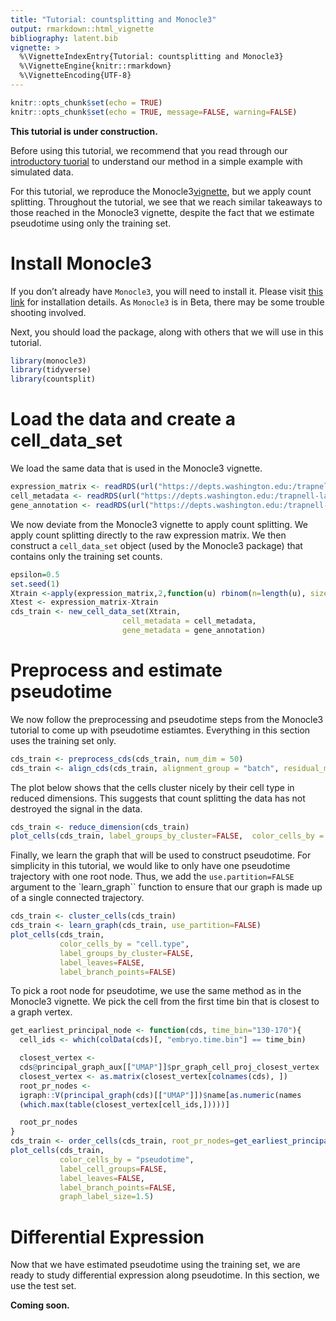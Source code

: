 ```yaml
---
title: "Tutorial: countsplitting and Monocle3" 
output: rmarkdown::html_vignette
bibliography: latent.bib
vignette: >
  %\VignetteIndexEntry{Tutorial: countsplitting and Monocle3}
  %\VignetteEngine{knitr::rmarkdown}
  %\VignetteEncoding{UTF-8}
---
```


```r
knitr::opts_chunk$set(echo = TRUE)
knitr::opts_chunk$set(echo = TRUE, message=FALSE, warning=FALSE)
```

**This tutorial is under construction.**

Before using this tutorial, we recommend that you read through our [introductory tuorial](https://anna-neufeld.github.io/countsplit/articles/countsplit_tutorial.html) to understand our method in a simple example with simulated data. 

For this tutorial, we reproduce the Monocle3[vignette](https://cole-trapnell-lab.github.io/monocle3/docs/trajectories/), but we apply count splitting. Throughout the tutorial, we see that we reach similar takeaways to those reached in the Monocle3 vignette, despite the fact that we estimate pseudotime using only the training set. 

# Install Monocle3

If you don't already have `Monocle3`, you will need to install it. Please visit [this link](https://cole-trapnell-lab.github.io/monocle3/docs/installation/) for installation details. As `Monocle3` is in Beta, there may be some trouble shooting involved. 

Next, you should load the package, along with others that we will use in this tutorial.

```r
library(monocle3)
library(tidyverse)
library(countsplit)
```

# Load the data and create a cell_data_set

We load the same data that is used in the Monocle3 vignette. 

```r
expression_matrix <- readRDS(url("https://depts.washington.edu:/trapnell-lab/software/monocle3/celegans/data/packer_embryo_expression.rds"))
cell_metadata <- readRDS(url("https://depts.washington.edu:/trapnell-lab/software/monocle3/celegans/data/packer_embryo_colData.rds"))
gene_annotation <- readRDS(url("https://depts.washington.edu:/trapnell-lab/software/monocle3/celegans/data/packer_embryo_rowData.rds"))
```

We now deviate from the Monocle3 vignette to apply count splitting. We apply count splitting directly to the raw expression matrix. We then construct a `cell_data_set` object (used by the Monocle3 package) that contains only the training set counts. 

```r
epsilon=0.5
set.seed(1)
Xtrain <-apply(expression_matrix,2,function(u) rbinom(n=length(u), size=u, p=epsilon))
Xtest <- expression_matrix-Xtrain
cds_train <- new_cell_data_set(Xtrain,
                         cell_metadata = cell_metadata,
                         gene_metadata = gene_annotation)
```


# Preprocess and estimate pseudotime

We now follow the preprocessing and pseudotime steps from the Monocle3 tutorial to come up with pseudotime estiamtes. Everything in this section uses the training set only. 

```r
cds_train <- preprocess_cds(cds_train, num_dim = 50)
cds_train <- align_cds(cds_train, alignment_group = "batch", residual_model_formula_str = "~ bg.300.loading + bg.400.loading + bg.500.1.loading + bg.500.2.loading + bg.r17.loading + bg.b01.loading + bg.b02.loading")
```

The plot below shows that the cells cluster nicely by their cell type in reduced dimensions. This suggests that count splitting the data has not destroyed the signal in the data.

```r
cds_train <- reduce_dimension(cds_train)
plot_cells(cds_train, label_groups_by_cluster=FALSE,  color_cells_by = "cell.type")
```

Finally, we learn the graph that will be used to construct pseudotime. For simplicity in this tutorial, we would like to only have one pseudotime trajectory with one root node. Thus, we add the `use.partition=FALSE` argument to the `learn_graph`` function to ensure that our graph is made up of a single connected trajectory.

```r
cds_train <- cluster_cells(cds_train)
cds_train <- learn_graph(cds_train, use_partition=FALSE)
plot_cells(cds_train,
           color_cells_by = "cell.type",
           label_groups_by_cluster=FALSE,
           label_leaves=FALSE,
           label_branch_points=FALSE)
```
To pick a root node for pseudotime, we use the same method as in the Monocle3 vignette. We pick the cell from the first time bin that is closest to a graph vertex.

```r
get_earliest_principal_node <- function(cds, time_bin="130-170"){
  cell_ids <- which(colData(cds)[, "embryo.time.bin"] == time_bin)

  closest_vertex <-
  cds@principal_graph_aux[["UMAP"]]$pr_graph_cell_proj_closest_vertex
  closest_vertex <- as.matrix(closest_vertex[colnames(cds), ])
  root_pr_nodes <-
  igraph::V(principal_graph(cds)[["UMAP"]])$name[as.numeric(names
  (which.max(table(closest_vertex[cell_ids,]))))]

  root_pr_nodes
}
cds_train <- order_cells(cds_train, root_pr_nodes=get_earliest_principal_node(cds_train))
plot_cells(cds_train,
           color_cells_by = "pseudotime",
           label_cell_groups=FALSE,
           label_leaves=FALSE,
           label_branch_points=FALSE,
           graph_label_size=1.5)
```

# Differential Expression

Now that we have estimated pseudotime using the training set, we are ready to study differential expression along pseudotime. In this section, we use the test set.

**Coming soon.**

<!-- ## By hand -->

<!-- If we wanted to do this ``by hand", we could do the following. FILL IN. NOTE TO SELF you need to remove cells with infinite pseudotime.  -->

<!-- ## Using Monocle3's graph test -->

<!-- We skip ahead to the "finding genes that change as a function of pseudotime" [section](https://cole-trapnell-lab.github.io/monocle3/docs/differential/#pseudo-dep) of the Monocle3 vignette.  -->

<!-- In this section, we will need our test set to be stored in a `cell_data_set` that contains the test set counts. We need this object to store the training set graph. To accomplish this, we make a copy of `cds_train` and only update the counts.   -->

<!-- ```{r} -->
<!-- cds_test <- cds_train -->
<!-- counts(cds_test) <- Xtest -->
<!-- ``` -->

<!-- We now run the `graph_test` function, which is the preferred Monocle3 methodology for finding genes that vary across pseudotime.  -->

<!-- ```{r, message=FALSE, results='hide'} -->
<!-- ciliated_cds_pr_test_res <- graph_test(cds_test, neighbor_graph="principal_graph", cores=4) -->
<!-- pr_deg_ids <- row.names(subset(ciliated_cds_pr_test_res, q_value < 0.0005)) -->
<!-- ``` -->

<!-- Here are a couple of interesting genes that score as highly significant according to graph_test(). Up to the fact that our dimension-reduced plots seem to be mirror images of those in the Monocle3 tutorial, we see very similar trends to the Monocle3 tutorial.  -->

<!-- ```{r, results='hide'} -->
<!-- plot_cells(cds_test, genes=c("hlh-4", "gcy-8", "dac-1", "oig-8"), -->
<!--            show_trajectory_graph=FALSE, -->
<!--            label_cell_groups=FALSE, -->
<!--            label_leaves=FALSE) -->
<!-- ``` -->






<!-- ANNA NOTE TO SELF: this looked WAY BETTER beofre !! What did you do wrong?? Add partiion=FAlse back in??  -->

<!-- ```{r} -->
<!-- AFD_genes <- c("gcy-8", "dac-1", "oig-8") -->
<!-- AFD_lineage_cds <- cds_test[rowData(cds_test)$gene_short_name %in% AFD_genes, -->
<!--                        colData(cds_test)$cell.type %in% c("AFD")] -->
<!-- plot_genes_in_pseudotime(AFD_lineage_cds, -->
<!--                          color_cells_by="embryo.time.bin", -->
<!--                          min_expr=0.5) -->
<!-- ``` -->